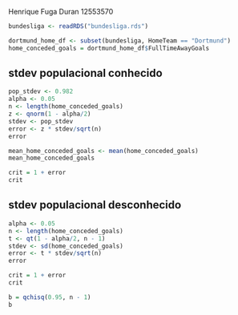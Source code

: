 Henrique Fuga Duran
12553570

```r
bundesliga <- readRDS("bundesliga.rds")
```


```r
dortmund_home_df <- subset(bundesliga, HomeTeam == "Dortmund")
home_conceded_goals = dortmund_home_df$FullTimeAwayGoals
```

## stdev populacional conhecido
```r
pop_stdev <- 0.982
alpha <- 0.05
n <- length(home_conceded_goals)
z <- qnorm(1 - alpha/2)
stdev <- pop_stdev
error <- z * stdev/sqrt(n)
error
```

```r
mean_home_conceded_goals <- mean(home_conceded_goals)
mean_home_conceded_goals
```

```r
crit = 1 + error
crit
```

## stdev populacional desconhecido
```r
alpha <- 0.05
n <- length(home_conceded_goals)
t <- qt(1 - alpha/2, n - 1)
stdev <- sd(home_conceded_goals)
error <- t * stdev/sqrt(n)
error
```


```r
crit = 1 + error
crit
```

```r
b = qchisq(0.95, n - 1)
b
```

